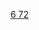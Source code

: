 {{Navbox
|name  = 铪化合物
|state = <includeonly>{{{state|collapsed}}}</includeonly>
|title = [[铪]]化合物
|listclass = hlist
|titlestyle = 
|group1 = 铪(II)
|list1 =
* [[二硼化铪|HfB<sub>2</sub>]]
|group2 = 铪(III)
|list2 = 
* [[三碘化铪|HfI<sub>3</sub>]]
|group3 = 铪(IV)
|list3 =
* [[碳化铪|HfC]]
* [[四溴化铪|HfBr<sub>4</sub>]]
* [[四氯化铪|HfCl<sub>4</sub>]]
* [[四氟化铪|HfF<sub>4</sub>]]
* [[四碘化铪|HfI<sub>4</sub>]]
*[[乙酰丙酮铪|Hf(C<sub>5</sub>H<sub>7</sub>O<sub>2</sub>)<sub>4</sub>]]
* [[二氧化铪|HfO<sub>2</sub>]]
* [[硅酸铪|HfSiO<sub>4</sub>]]
* [[二硫化铪|HfS<sub>2</sub>]]
* [[碳化钽铪|Ta<sub>4</sub>HfC<sub>5</sub>]]
}}<noinclude>
[[Category:铪化合物| ]]
[[Category:化学品模板|6 72]]

</noinclude>